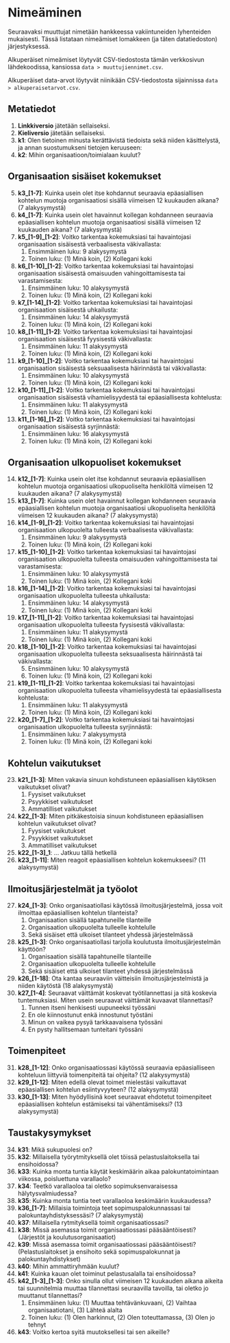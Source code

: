 # Nimeäminen

Seuraavaksi muuttujat nimetään hankkeessa vakiintuneiden lyhenteiden mukaisesti. Tässä listataan nimeämiset lomakkeen (ja täten datatiedoston) järjestyksessä.

Alkuperäiset nimeämiset löytyvät CSV-tiedostosta tämän verkkosivun lähdekoodissa, kansiossa `data > muuttujiennimet.csv`.

Alkuperäiset data-arvot löytyvät niinikään CSV-tiedostosta sijainnissa `data > alkuperaisetarvot.csv`.

## Metatiedot

1.  **Linkkiversio** jätetään sellaiseksi.
2.  **Kieliversio** jätetään sellaiseksi.
3.  **k1**: Olen tietoinen minusta kerättävistä tiedoista sekä niiden käsittelystä, ja annan suostumukseni tietojen keruuseen:
4.  **k2**: Mihin organisaatioon/toimialaan kuulut?

## Organisaation sisäiset kokemukset

5.  **k3\_\[1-7\]**: Kuinka usein olet itse kohdannut seuraavia epäasiallisen kohtelun muotoja organisaatiosi sisällä viimeisen 12 kuukauden aikana? (7 alakysymystä)
6.  **k4\_\[1-7\]**: Kuinka usein olet havainnut kollegan kohdanneen seuraavia epäasiallisen kohtelun muotoja organisaatiosi sisällä viimeisen 12 kuukauden aikana? (7 alakysymystä)
7.  **k5\_\[1-9\]\_\[1-2\]**: Voitko tarkentaa kokemuksiasi tai havaintojasi organisaation sisäisestä verbaalisesta väkivallasta:
    1.  Ensimmäinen luku: 9 alakysymystä
    2.  Toinen luku: (1) Minä koin, (2) Kollegani koki
8.  **k6\_\[1-10\]\_\[1-2\]**: Voitko tarkentaa kokemuksiasi tai havaintojasi organisaation sisäisestä omaisuuden vahingoittamisesta tai varastamisesta:
    1.  Ensimmäinen luku: 10 alakysymystä
    2.  Toinen luku: (1) Minä koin, (2) Kollegani koki
9.  **k7\_\[1-14\]\_\[1-2\]**: Voitko tarkentaa kokemuksiasi tai havaintojasi organisaation sisäisestä uhkailusta:
    1.  Ensimmäinen luku: 14 alakysymystä
    2.  Toinen luku: (1) Minä koin, (2) Kollegani koki
10. **k8\_\[1-11\]\_\[1-2\]**: Voitko tarkentaa kokemuksiasi tai havaintojasi organisaation sisäisestä fyysisestä väkivallasta:
    1.  Ensimmäinen luku: 11 alakysymystä
    2.  Toinen luku: (1) Minä koin, (2) Kollegani koki
11. **k9\_\[1-10\]\_\[1-2\]**: Voitko tarkentaa kokemuksiasi tai havaintojasi organisaation sisäisestä seksuaalisesta häirinnästä tai väkivallasta:
    1.  Ensimmäinen luku: 10 alakysymystä
    2.  Toinen luku: (1) Minä koin, (2) Kollegani koki
12. **k10\_\[1-11\]\_\[1-2\]**: Voitko tarkentaa kokemuksiasi tai havaintojasi organisaation sisäisestä vihamielisyydestä tai epäasiallisesta kohtelusta:
    1.  Ensimmäinen luku: 11 alakysymystä
    2.  Toinen luku: (1) Minä koin, (2) Kollegani koki
13. **k11\_\[1-16\]\_\[1-2\]**: Voitko tarkentaa kokemuksiasi tai havaintojasi organisaation sisäisestä syrjinnästä:
    1.  Ensimmäinen luku: 16 alakysymystä
    2.  Toinen luku: (1) Minä koin, (2) Kollegani koki

## Organisaation ulkopuoliset kokemukset

14. **k12\_\[1-7\]**: Kuinka usein olet itse kohdannut seuraavia epäasiallisen kohtelun muotoja organisaatiosi ulkopuoliselta henkilöltä viimeisen 12 kuukauden aikana? (7 alakysymystä)
15. **k13\_\[1-7\]**: Kuinka usein olet havainnut kollegan kohdanneen seuraavia epäasiallisen kohtelun muotoja organisaatiosi ulkopuoliselta henkilöltä viimeisen 12 kuukauden aikana? (7 alakysymystä)
16. **k14\_\[1-9\]\_\[1-2\]**: Voitko tarkentaa kokemuksiasi tai havaintojasi organisaation ulkopuolelta tulleesta verbaalisesta väkivallasta:
    1.  Ensimmäinen luku: 9 alakysymystä
    2.  Toinen luku: (1) Minä koin, (2) Kollegani koki
17. **k15\_\[1-10\]\_\[1-2\]**: Voitko tarkentaa kokemuksiasi tai havaintojasi organisaation ulkopuolelta tulleesta omaisuuden vahingoittamisesta tai varastamisesta:
    1.  Ensimmäinen luku: 10 alakysymystä
    2.  Toinen luku: (1) Minä koin, (2) Kollegani koki
18. **k16\_\[1-14\]\_\[1-2\]**: Voitko tarkentaa kokemuksiasi tai havaintojasi organisaation ulkopuolelta tulleesta uhkailusta:
    1.  Ensimmäinen luku: 14 alakysymystä
    2.  Toinen luku: (1) Minä koin, (2) Kollegani koki
19. **k17\_\[1-11\]\_\[1-2\]**: Voitko tarkentaa kokemuksiasi tai havaintojasi organisaation ulkopuolelta tulleesta fyysisestä väkivallasta:
    1.  Ensimmäinen luku: 11 alakysymystä
    2.  Toinen luku: (1) Minä koin, (2) Kollegani koki
20. **k18\_\[1-10\]\_\[1-2\]**: Voitko tarkentaa kokemuksiasi tai havaintojasi organisaation ulkopuolelta tulleesta seksuaalisesta häirinnästä tai väkivallasta:
    5.  Ensimmäinen luku: 10 alakysymystä
    6.  Toinen luku: (1) Minä koin, (2) Kollegani koki
21. **k19\_\[1-11\]\_\[1-2\]**: Voitko tarkentaa kokemuksiasi tai havaintojasi organisaation ulkopuolelta tulleesta vihamielisyydestä tai epäasiallisesta kohtelusta:
    1.  Ensimmäinen luku: 11 alakysymystä
    2.  Toinen luku: (1) Minä koin, (2) Kollegani koki
22. **k20\_\[1-7\]\_\[1-2\]**: Voitko tarkentaa kokemuksiasi tai havaintojasi organisaation ulkopuolelta tulleesta syrjinnästä:
    1.  Ensimmäinen luku: 7 alakysymystä
    2.  Toinen luku: (1) Minä koin, (2) Kollegani koki

## Kohtelun vaikutukset

23. **k21\_\[1-3\]**: Miten vakavia sinuun kohdistuneen epäasiallisen käytöksen vaikutukset olivat?
    1.  Fyysiset vaikutukset
    2.  Psyykkiset vaikutukset
    3.  Ammatilliset vaikutukset
24. **k22\_\[1-3\]**: Miten pitkäkestoisia sinuun kohdistuneen epäasiallisen kohtelun vaikutukset olivat?
    1.  Fyysiset vaikutukset
    2.  Psyykkiset vaikutukset
    3.  Ammatilliset vaikutukset
25. **k22\_\[1-3\]\_1**: ... Jatkuu tällä hetkellä
26. **k23\_\[1-11\]**: Miten reagoit epäasiallisen kohtelun kokemukseesi? (11 alakysymystä)

## Ilmoitusjärjestelmät ja työolot

27. **k24\_\[1-3\]**: Onko organisaatiollasi käytössä ilmoitusjärjestelmä, jossa voit ilmoittaa epäasiallisen kohtelun tilanteista?
    1.  Organisaation sisällä tapahtuneille tilanteille
    2.  Organisaation ulkopuolelta tulleelle kohtelulle
    3.  Sekä sisäiset että ulkoiset tilanteet yhdessä järjestelmässä
28. **k25\_\[1-3\]**: Onko organisaatiollasi tarjolla koulutusta ilmoitusjärjestelmän käyttöön?
    1.  Organisaation sisällä tapahtuneille tilanteille
    2.  Organisaation ulkopuolelta tulleelle kohtelulle
    3.  Sekä sisäiset että ulkoiset tilanteet yhdessä järjestelmässä
29. **k26\_\[1-18\]**: Ota kantaa seuraaviin väitteisiin ilmoitusjärjestelmistä ja niiden käytöstä (18 alakysymystä)
30. **k27\_\[1-4\]**: Seuraavat väittämät koskevat työtilannettasi ja sitä koskevia tuntemuksiasi. Miten usein seuraavat väittämät kuvaavat tilannettasi?
    1.  Tunnen itseni henkisesti uupuneeksi työssäni
    2.  En ole kiinnostunut enkä innostunut työstäni
    3.  Minun on vaikea pysyä tarkkaavaisena työssäni
    4.  En pysty hallitsemaan tunteitani työssäni

## Toimenpiteet

31. **k28\_\[1-12\]**: Onko organisaatiossasi käytössä seuraavia epäasialliseen kohteluun liittyviä toimenpiteitä tai ohjeita? (12 alakysymystä)
32. **k29\_\[1-12\]**: Miten edellä olevat toimet mielestäsi vaikuttavat epäasiallisen kohtelun esiintyvyyteen? (12 alakysymystä)
33. **k30\_\[1-13\]**: Miten hyödyllisinä koet seuraavat ehdotetut toimenpiteet epäasiallisen kohtelun estämiseksi tai vähentämiseksi? (13 alakysymystä)

## Taustakysymykset

34. **k31**: Mikä sukupuolesi on?
35. **k32**: Millaisella työrytmityksellä olet töissä pelastuslaitoksella tai ensihoidossa?
36. **k33**: Kuinka monta tuntia käytät keskimäärin aikaa palokuntatoimintaan viikossa, poisluettuna varallaolo?
37. **k34**: Teetkö varallaoloa tai oletko sopimuksenvaraisessa hälytysvalmiudessa?
38. **k35**: Kuinka monta tuntia teet varallaoloa keskimäärin kuukaudessa?
39. **k36\_\[1-7\]**: Millaisia toimintoja teet sopimuspalokunnassasi tai palokuntayhdistyksessäsi? (7 alakysymystä)
40. **k37**: Millaisella rytmityksellä toimit organisaatiossasi?
41. **k38**: Missä asemassa toimit organisaatiossasi pääsääntöisesti? (Järjestöt ja koulutusorganisaatiot)
42. **k39**: Missä asemassa toimit organisaatiossasi pääsääntöisesti? (Pelastuslaitokset ja ensihoito sekä sopimuspalokunnat ja palokuntayhdistykset)
43. **k40**: Mihin ammattiryhmään kuulut?
44. **k41**: Kuinka kauan olet toiminut pelastusalalla tai ensihoidossa?
45. **k42\_\[1-3\]\_\[1-3\]**: Onko sinulla ollut viimeisen 12 kuukauden aikana aikeita tai suunnitelmia muuttaa tilannettasi seuraavilla tavoilla, tai oletko jo muuttanut tilannettasi?
    1.  Ensimmäinen luku: (1) Muuttaa tehtävänkuvaani, (2) Vaihtaa organisaatiotani, (3) Lähteä alalta
    2.  Toinen luku: (1) Olen harkinnut, (2) Olen toteuttamassa, (3) Olen jo tehnyt
46. **k43**: Voitko kertoa syitä muutoksellesi tai sen aikeille?
